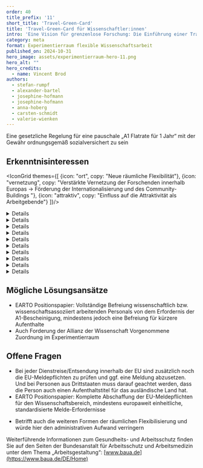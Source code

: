 ```yaml
---
order: 40
title_prefix: '11'
short_title: 'Travel-Green-Card'
title: 'Travel-Green-Card für Wissenschaftler:innen'
intro: 'Eine Vision für grenzenlose Forschung: Die Einführung einer Travel-Green-Card würde Wissenschaftler:innen die Freiheit bieten, international zu arbeiten – ohne den administrativen Aufwand der Sozialversicherungsanmeldung.'
category: meta
format: Experimentierraum flexible Wissenschaftsarbeit
published_on: 2024-10-31
hero_image: assets/experimentierraum-hero-11.png
hero_alt: ""
hero_credits:
  - name: Vincent Brod
authors:
  - stefan-rumpf
  - alexander-bartel
  - josephine-hofmann
  - josephine-hofmann
  - anna-hoberg
  - carsten-schmidt
  - valerie-wienken
---
```


Eine gesetzliche Regelung für eine pauschale „A1 Flatrate für 1 Jahr“ mit der Gewähr ordnungsgemäß sozialversichert zu sein

## Erkenntnisinteressen

<IconGrid themes={[
  {icon: "ort", copy: "Neue räumliche Flexibilität"},
  {icon: "vernetzung", copy: "Verstärkte Vernetzung der Forschenden innerhalb Europas → Förderung der Internationalisierung und des Community-Buildings "},
  {icon: "attraktiv", copy: "Einfluss auf die Attraktivität als Arbeitgebende"}
]}/>

<DetailsGroup>
<Details summary="Technische Grenzen">

- Digitalisierung des Ablaufs

</Details>
<Details summary="Prozessuale Grenzen">

- Schnittstellen aus den Verwaltungssystemen zur Beantragung

</Details>
<Details summary="Führungs- und teambezogene Grenzen">

- Siehe: [Full-Remote-Work EU-Ausland](/full-remote-work-eu-ausland/)

</Details>
<Details summary="Kulturelle Grenzen">

- Siehe: [Full-Remote-Work EU-Ausland](/full-remote-work-eu-ausland/)

</Details>
<Details summary="Arbeitsrechtliche Grenzen">

- Siehe: [Full-Remote-Work EU-Ausland](/full-remote-work-eu-ausland/)

</Details>
<Details summary="Steuerrechtliche Grenzen">

- Siehe: [Full-Remote-Work EU-Ausland](/full-remote-work-eu-ausland/)

</Details>
<Details summary="Sozialversicherungsrechtliche Grenzen">

- Siehe: [Full-Remote-Work EU-Ausland](/full-remote-work-eu-ausland/)

</Details>
<Details summary="Tarifvertragliche Grenzen">

- Siehe: [Full-Remote-Work EU-Ausland](/full-remote-work-eu-ausland/)

</Details>
<Details summary="Gesundheitliche Grenzen">

- Siehe: [Full-Remote-Work EU-Ausland](/full-remote-work-eu-ausland/)

</Details>
<Details summary="Sonstige Grenzen / Hürden">

- Siehe: [Full-Remote-Work EU-Ausland](/full-remote-work-eu-ausland/)

</Details>
</DetailsGroup>

<IconTile to="/experimentierraum-flexible-wissenschaftsarbeit#ortsflexible-arbeitsmoglichkeiten" eyebrow="Zuordnung im Experimentierraum" body="Ortsflexible und attraktive Arbeitsmöglichkeiten (OaA)" icon="place"/>

## Mögliche Lösungsansätze

- EARTO Positionspapier: Vollständige Befreiung wissenschaftlich bzw. wissenschaftsassoziiert arbeitenden Personals von dem Erfordernis der A1-Bescheinigung, mindestens jedoch eine Befreiung für kürzere Aufenthalte
- Auch Forderung der Allianz der Wissenschaft Vorgenommene Zuordnung im Experimentierraum

## Offene Fragen
- Bei jeder Dienstreise/Entsendung innerhalb der EU sind zusätzlich noch die EU-Meldepflichten zu prüfen und ggf. eine Meldung abzusetzen. Und bei Personen aus Drittstaaten muss darauf geachtet werden, dass die Person auch einen Aufenthaltstitel für das ausländische Land hat.
- EARTO Positionspapier: Komplette Abschaffung der EU-Meldepflichten für den Wissenschaftsbereich, mindestens europaweit einheitliche, standardisierte Melde-Erfordernisse

<Callout title="Zu welchen anderen Erprobungsfeldern besteht ein enger Bezug?">

- Betrifft auch die weiteren Formen der räumlichen Flexibilisierung und würde hier den administrativen Aufwand verringern

</Callout>

<Callout>

Weiterführende Informationen zum Gesundheits- und Arbeitsschutz finden Sie auf den Seiten der Bundesanstalt für Arbeitsschutz und Arbeitsmedizin unter dem Thema „Arbeitsgestaltung“: [www.baua.de](https://www.baua.de/DE/Home)

</Callout>

<File file="2024-08-27_Machbarkeitsstudie_Experimentierraum_Webversion-1.pdf" title="Vollständigen Ergebnisbericht herunterladen"/>
